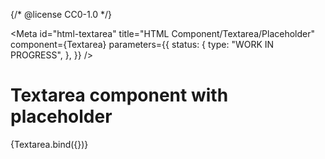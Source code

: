 {/* @license CC0-1.0 */}


<Meta
  id="html-textarea"
  title="HTML Component/Textarea/Placeholder"
  component={Textarea}
  parameters={{
    status: {
      type: "WORK IN PROGRESS",
    },
  }}
/>

# Textarea component with placeholder

<Canvas>
  <Story
    name="Placeholder"
    args={{
      placeholder: "The Quick Brown Fox Jumps Over The Lazy Dog",
    }}
  >
    {Textarea.bind({})}
  </Story>
</Canvas>
